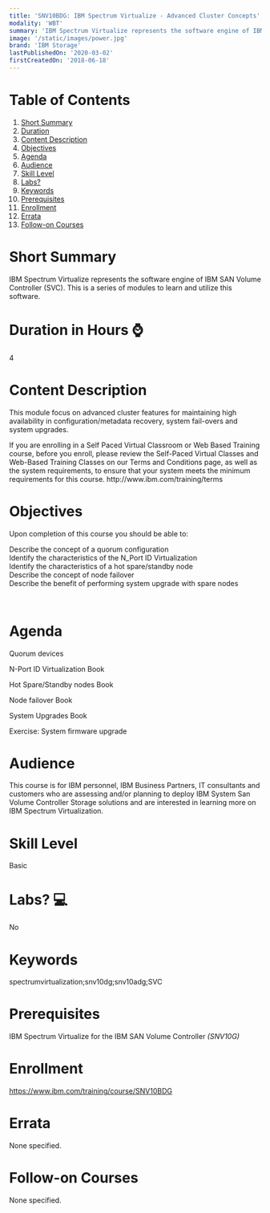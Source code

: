 ```yaml
---
title: 'SNV10BDG: IBM Spectrum Virtualize - Advanced Cluster Concepts'
modality: 'WBT'
summary: 'IBM Spectrum Virtualize represents the software engine of IBM SAN Volume Controller  (SVC). This is a series of modules to learn and utilize this software.'
image: '/static/images/power.jpg'
brand: 'IBM Storage'
lastPublishedOn: '2020-03-02'
firstCreatedOn: '2018-06-18'
---
```

# Table of Contents
1.  [Short Summary](#short-summary)
2.  [Duration](#duration-in-hours-)
3.  [Content Description](#content-description)
4.  [Objectives](#objectives)
5.  [Agenda](#agenda)
6.  [Audience](#audience)
7.  [Skill Level](#skill-level)
8.  [Labs?](#labs-)
9.  [Keywords](#keywords)
10. [Prerequisites](#prerequisites)
11. [Enrollment](#enrollment)
12. [Errata](#errata)
13. [Follow-on Courses](#follow-on-courses)

# Short Summary
IBM Spectrum Virtualize represents the software engine of IBM SAN Volume Controller  (SVC). This is a series of modules to learn and utilize this software.

# Duration in Hours ⌚
4

# Content Description
<p>This module focus on advanced cluster features for maintaining high availability in configuration/metadata recovery, system fail-overs and system upgrades.</p>

<p>If you are enrolling in a Self Paced Virtual Classroom or Web Based Training course, before you enroll, please review the Self-Paced Virtual Classes and Web-Based Training Classes on our Terms and Conditions page, as well as the system requirements, to ensure that your system meets the minimum requirements for this course. http://www.ibm.com/training/terms</p>

# Objectives
<p>Upon completion of this course you should be able to:</p>

<p>Describe the concept of a quorum configuration<br />
Identify the characteristics of the N_Port ID Virtualization<br />
Identify the characteristics of a hot spare/standby node<br />
Describe the concept of node failover<br />
Describe the benefit of performing system upgrade with spare nodes</p>

<p>&nbsp;</p>

# Agenda
<p>Quorum devices</p><p>N-Port ID Virtualization Book</p><p>Hot Spare/Standby nodes Book</p><p>Node failover Book</p><p>System Upgrades Book</p><p>Exercise: System firmware upgrade</p>

# Audience
<p>This course is for IBM personnel, IBM Business Partners, IT consultants and customers who are assessing and/or planning to deploy IBM System San Volume Controller Storage solutions and are interested in learning more on IBM Spectrum Virtualization.</p>

# Skill Level
Basic

# Labs? 💻
No

# Keywords
spectrumvirtualization;snv10dg;snv10adg;SVC

# Prerequisites
<p>IBM Spectrum Virtualize for the IBM SAN Volume Controller <em>(SNV10G)</em></p>

# Enrollment
https://www.ibm.com/training/course/SNV10BDG

# Errata
None specified.

# Follow-on Courses
None specified.

